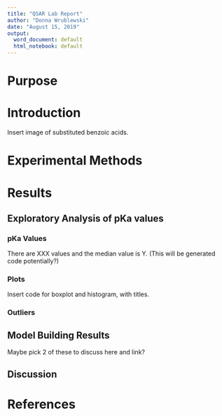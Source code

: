 ```yaml
---
title: "QSAR Lab Report"
author: "Donna Wrublewski"
date: "August 15, 2019"
output:
  word_document: default
  html_notebook: default
---
```


# Purpose

# Introduction

Insert image of substituted benzoic acids.

# Experimental Methods

# Results

## Exploratory Analysis of pKa values

### pKa Values

There are XXX values and the median value is Y.
(This will be generated code potentially?)

### Plots

Insert code for boxplot and histogram, with titles.

### Outliers

## Model Building Results

Maybe pick 2 of these to discuss here and link?

## Discussion

# References
